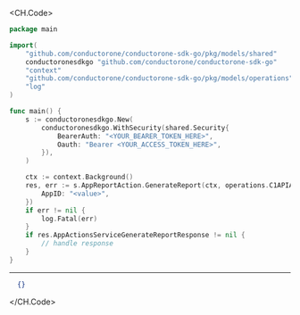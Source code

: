 
<CH.Code>
```go GenerateReport.go
package main

import(
	"github.com/conductorone/conductorone-sdk-go/pkg/models/shared"
	conductoronesdkgo "github.com/conductorone/conductorone-sdk-go"
	"context"
	"github.com/conductorone/conductorone-sdk-go/pkg/models/operations"
	"log"
)

func main() {
    s := conductoronesdkgo.New(
        conductoronesdkgo.WithSecurity(shared.Security{
            BearerAuth: "<YOUR_BEARER_TOKEN_HERE>",
            Oauth: "Bearer <YOUR_ACCESS_TOKEN_HERE>",
        }),
    )

    ctx := context.Background()
    res, err := s.AppReportAction.GenerateReport(ctx, operations.C1APIAppV1AppReportActionServiceGenerateReportRequest{
        AppID: "<value>",
    })
    if err != nil {
        log.Fatal(err)
    }
    if res.AppActionsServiceGenerateReportResponse != nil {
        // handle response
    }
}
```
---

```json Example Response
  {}
```
</CH.Code>
